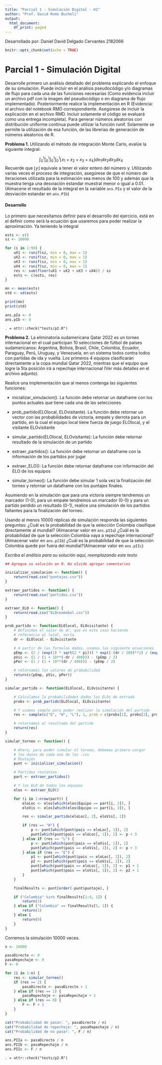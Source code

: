 ---
title: "Parcial 1 - Simulación Digital - H1"
author: "Prof. David Romo Bucheli"
output:
  html_document:
    df_print: paged
---

Desarrollado por: Daniel David Delgado Cervantes 2182066

```{r setup, include=FALSE}
knitr::opts_chunk$set(echo = TRUE)
```


# Parcial 1 - Simulación Digital

Desarrolle primero un análisis detallado del problema explicando el enfoque de su simulación. Puede incluir en el análisis pseudocódigo y/o diagramas de flujo para cada una de las funciones necesarias (Como evidencia incluir un archivo pdf con la imagen del pseudocódigo o en diagrama de flujo implementado). Posteriormente realice la implementación en R (Evidencia: el archivo del notebook RMD correspondiente. Asegúrese de incluir la explicación en el archivo RMD. Incluir solamente el código se evaluará como una entrega incompleta). Para generar números aleatorios con distribución uniforme continua puede utilizar la función runif. Solamente se permite la utilización de esa función, de las librerías de generación de números aleatorios de R.

**Problema 1.**
Utilizando el método de integración Monte Carlo, evalúe la siguiente integral:

$$\int_0^1\int_0^1\int_0^1\int_0^1 \lfloor x_1+x_2+x_3+x_4\rfloor dx_1dx_2dx_3dx_4$$
Recuerde que $\lfloor y \rfloor$ equivale a tener el valor entero del número y. Utilizando varias veces el proceso de integración, asegúrese de que el número de iteraciones utilizada para la estimación sea menos de 100 y además que la muestra tenga una desviación estandar muestral menor o igual a 0.01. (Almacene el resultado de la integral en la variable `ans.PIa` y el valor de la desviación estandar en `ans.PIb`)

#### Desarrollo

Lo primero que necesitamos definir para el desarrollo del ejercicio, está en el definir como será la ecuación que usaremos para poder realizar la aproximación. Ya teniendo la integral 

```{r}

ests <- c()
sz <- 10000

for (i in 1:99) {
    uX1 <- runif(sz, min = 0, max = 1)
    uX2 <- runif(sz, min = 0, max = 1)
    uX3 <- runif(sz, min = 0, max = 1)
    uX4 <- runif(sz, min = 0, max = 1)
    res <- sum(floor(uX1 + uX2 + uX3 + uX4)) / sz
    ests <- c(ests, res)
}

mn <- mean(ests)
std <- sd(ests)

print(mn)
print(std)
```

```{r}
ans.pIa <- 0
ans.pIb <- 0
```


```
. = ottr::check("tests/p2.R")
```

**Problema 2.**
La eliminatoria sudamericana Qatar 2022 es un torneo internacional en el cual participan 10 selecciones de fútbol de países sudamericanos: Argentina, Bolivia, Brasil, Chile, Colombia, Ecuador, Paraguay, Perú, Uruguay, y Venezuela, en un sistema todos contra todos con partidas de ida y vuelta. Los primeros 4 equipos clasificarán directamente a la copa mundial Qatar 2022, mientras que el equipo que logre la 5ta posición irá a repechaje internacional (Ver más detalles en el archivo adjunto).


Realice una implementación que al menos contenga las siguientes funciones:

- inicializar_simulacion(). La función debe retornar un dataframe con los puntos actuales que tiene cada una de las selecciones

- prob_partido(ELOlocal, ELOvisitante). La función debe retornar un vector con las probabilidades de victoria, empate y derrota para un partido, en la cual el equipo local tiene fuerza de juego ELOlocal, y el visitante ELOvisitante

- simular_partido(ELOlocal, ELOvisitante): La función debe retornar resultado de la simulación de un partido

- extraer_partidos(): La función debe retornar un dataframe con la información de los partidos por jugar

- extraer_ELO(): La función debe retornar dataframe con información del ELO de los equipos

- simular_torneo(): La función debe simular 1 sola vez la finalización del torneo y retornar un dataframe con los puntajes finales.

Asumiendo en la simulación que para una victoria siempre tendremos un marcador (1-0), para un empate tendremos un marcador (0-0) y para un partido perdido un resultado (0-1), realice una simulación de los partidos faltantes para la finalización del torneo.

Usando al menos 10000 réplicas de simulación responda las siguientes preguntas: ¿Cuál es la probabilidad de que la selección Colombia clasifique directamente al mundial? (Almacenar valor en `ans.pIIa`) ¿Cuál es la probabilidad de que la selección Colombia vaya a repechaje internacional? (Almacenar valor en `ans.pIIb`) ¿Cuál es la probabilidad de que la selección Colombia quede por fuera del mundial?(Almacenar valor en `ans.pIIc`)

_Escriba el análisis para su solución aquí, reemplazando este texto_

```{r}
## Agregue su solución en R. No olvide agregar comentarios

inicializar_simulacion <- function() {
    return(read.csv("puntajes.csv"))
}

extraer_partidos <- function() {
    return(read.csv("partidos.csv"))
}

extraer_ELO <- function() {
    return(read.csv("ELOconmebol.csv"))
}

prob_partido <- function(ELOlocal, ELOvisitante) {
    # Definimos el valor de dr, que en este caso haciendo
    # referencia al local, sería
    dr <- ELOlocal - ELOvisitante

    # A partir de las formulas dadas, usamos las siguiente ecuaciones
    pEmp <- (2 / (exp(1) * sqrt(2 * pi))) * exp((-(dr / 200)**2) / (exp(2) / 2))
    pVic <- (1 / (1 + 10**(-dr / 400))) - (pEmp / 2)
    pPer <- (1 / (1 + 10**(dr / 400))) - (pEmp / 2)

    # retornamos los valores de probabilidad
    return(c(pEmp, pVic, pPer))
}

simular_partido <- function(ELOlocal, ELOvisitante) {

    # Calculamos la probabilidades dados los ELOs de entrada
    probs <- prob_partido(ELOlocal, ELOvisitante)

    # Y usamos sample para poder realizar la simulación del partido
    res <- sample(c("E", "W", "L"), 1, prob = c(probs[1], probs[2], probs[3]))

    # retornamos el resultado del partido
    return(res)
}

simular_torneo <- function() {

    # Ahora, para poder simular el torneo, debemos primero cargar
    # los datos de cada uno de los .csv
    # Puntajes
    punt <- inicializar_simulacion()

    # Partidos restantes
    part <- extraer_partidos()

    # Y los ELO de todos los equipos
    elos <- extraer_ELO()

    for (i in 1:nrow(part)) {
        eloLoc <- elos[which(elos$Equipo == part[i, 2]), ]
        eloVis <- elos[which(elos$Equipo == part[i, 3]), ]

        res <- simular_partido(eloLoc[, 2], eloVis[, 2])

        if (res == "W") {
            p <- punt[which(punt$pais == eloLoc[, 1]), 2]
            punt[which(punt$pais == eloLoc[, 1]), 2] <- p + 3
        } else if (res == "L") {
            p <- punt[which(punt$pais == eloVis[, 1]), 2]
            punt[which(punt$pais == eloVis[, 1]), 2] <- p + 3
        } else if (res == "E") {
            p1 <- punt[which(punt$pais == eloLoc[, 1]), 2]
            p2 <- punt[which(punt$pais == eloVis[, 1]), 2]
            punt[which(punt$pais == eloLoc[, 1]), 2] <- p1 + 1
            punt[which(punt$pais == eloVis[, 1]), 2] <- p2 + 1
        }
    }

    finalResults <- punt[order(-punt$puntaje), ]

    if ("Colombia" %in% finalResults[1:4, 1]) {
        return(2)
    } else if ("Colombia" == finalResults[5, 1]) {
        return(1)
    } else {
        return(0)
    }
}
```

Corremos la simulación 10000 veces.

```{r}
n <- 10000

pasaDirecto <- 0
pasaRepechaje <- 0
F <- 0

for (i in 1:n) {
    res <- simular_torneo()
    if (res == 2) {
        pasaDirecto <- pasaDirecto + 1
    } else if (res == 1) {
        pasaRepechaje <- pasaRepechaje + 1
    } else if (res == 0) {
        F <- F + 1
    }
}
```

```{r, echo=FALSE}
cat("Probabilidad de pasar: ", pasaDirecto / n)
cat("Probabilidad de repechaje: ", pasaRepechaje / n)
cat("Probabilidad de no pasar: ", F / n)
```

```{r, echo = FALSE}
ans.PIIa <- pasaDirecto / n
ans.PIIb <- pasaRepechaje / n
ans.PIIc <- F / n
```

```
. = ottr::check("tests/p2.R")
```